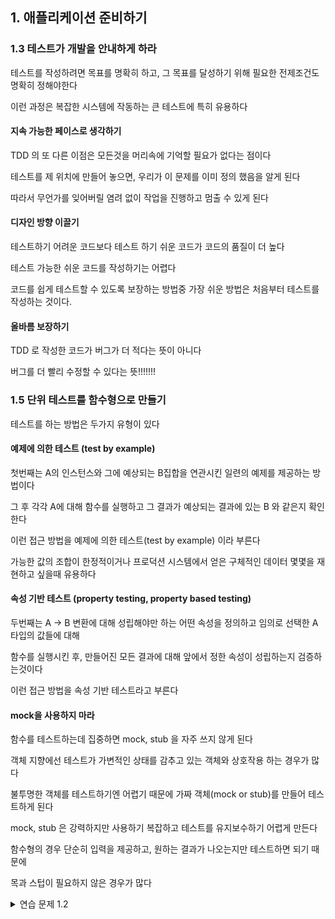 ## 1. 애플리케이션 준비하기


### 1.3 테스트가 개발을 안내하게 하라

테스트를 작성하려면 목표를 명확히 하고, 그 목표를 달성하기 위해 필요한 전제조건도 명확히 정해야한다

이런 과정은 복잡한 시스템에 작동하는 큰 테스트에 특히 유용하다


#### 지속 가능한 페이스로 생각하기

TDD 의 또 다른 이점은 모든것을 머리속에 기억할 필요가 없다는 점이다

테스트를 제 위치에 만들어 놓으면, 우리가 이 문제를 이미 정의 했음을 알게 된다

따라서 무언가를 잊어버릴 염려 없이 작업을 진행하고 멈출 수 있게 된다


#### 디자인 방향 이끌기

테스트하기 어려운 코드보다 테스트 하기 쉬운 코드가 코드의 품질이 더 높다

테스트 가능한 쉬운 코드를 작성하기는 어렵다

코드를 쉽게 테스트할 수 있도록 보장하는 방법중 가장 쉬운 방법은 처음부터 테스트를 작성하는 것이다.


#### 올바름 보장하기

TDD 로 작성한 코드가 버그가 더 적다는 뜻이 아니다

버그를 더 빨리 수정할 수 있다는 뜻!!!!!!!


### 1.5 단위 테스트를 함수형으로 만들기

테스트를 하는 방법은 두가지 유형이 있다


#### 예제에 의한 테스트 (test by example)
첫번째는 A의 인스턴스와 그에 예상되는 B집합을 연관시킨 일련의 예제를 제공하는 방법이다

그 후 각각 A에 대해 함수를 실행하고 그 결과가 예상되는 결과에 있는 B 와 같은지 확인한다

이런 접근 방법을 예제에 의한 테스트(test by example) 이라 부른다


가능한 값의 조합이 한정적이거나 프로덕션 시스템에서 얻은 구체적인 데이터 몇몇을 재현하고 싶을때 유용하다



#### 속성 기반 테스트 (property testing, property based testing)
두번째는 A -> B 변환에 대해 성립해야만 하는 어떤 속성을 정의하고 임의로 선택한 A 타입의 값들에 대해

함수를 실행시킨 후, 만들어진 모든 결과에 대해 앞에서 정한 속성이 성립하는지 검증하는것이다

이런 접근 방법을 속성 기반 테스트라고 부른다

#### mock을 사용하지 마라

함수를 테스트하는데 집중하면 mock, stub 을 자주 쓰지 않게 된다

객체 지향에선 테스트가 가변적인 상태를 감추고 있는 객체와 상호작용 하는 경우가 많다

불투명한 객체를 테스트하기엔 어렵기 때문에 가짜 객체(mock or stub)를 만들어 테스트하게 된다

mock, stub 은 강력하지만 사용하기 복잡하고 테스트를 유지보수하기 어렵게 만든다


함수형의 경우 단순히 입력을 제공하고, 원하는 결과가 나오는지만 테스트하면 되기 때문에

목과 스텁이 필요하지 않은 경우가 많다



<details>
    <summary>연습 문제 1.2</summary>

```kotlin
class E02_DiscountTest {
    class Promotion(
        val name: String,
        val strategy: String
    ) {

        fun decode(): DiscountRule {
            val (x, y) = strategy.split("x").map { it.toInt() }
            return DiscountRule(x, y)
        }

        fun toDiscountRule(): DiscountRule {
            val (buy, pay) = this.decode()  // 기존 decode() 활용
            return DiscountRule(buy, pay)
        }
    }

    data class DiscountRule(val buy: Int, val pay: Int) {
        companion object {
            val NO_DISCOUNT = DiscountRule(1, 1)
        }
    }

    class Product(
        val name: String,
        val price: Double
    )

    class CashRegister(
        val products: List<com.ubertob.fotf.exercises.chatper1.Product>,
        val promotions: List<com.ubertob.fotf.exercises.chatper1.Promotion>
    ) {

        fun checkout(items: List<String>): Double {
            val itemMap = items.groupingBy { it }.eachCount()

            return itemMap.entries.sumOf { (name, count) ->
                val product = products.find { it.name == name }
                val rule = promotions.find { it.name == name }
                    ?.toDiscountRule()
                    ?: DiscountRule.NO_DISCOUNT

                product
                    ?.let { calculateTotalPrice(it, count, rule) }
                    ?: 0.0
            }
        }

        fun calculateDiscount(count: Int, rule: DiscountRule): Int {
            val discounted = count / rule.buy
            val remaining = count % rule.buy

            return discounted * rule.pay + remaining
        }

        fun calculateTotalPrice(
            product: com.ubertob.fotf.exercises.chatper1.Product,
            count: Int,
            rule: DiscountRule
        ): Double {
            val discounted = calculateDiscount(count, rule)
            return product.price * discounted
        }

    }

    @Test
    fun `discount`() {
        // 1. 랜덤한 상품 목록 생성
        val productNames = listOf("milk", "banana", "orange", "apple", "grape")
        val products = productNames.shuffled()
            .take(Random.nextInt(1, productNames.size))
            .map { name ->
                Product(name, Random.nextDouble(1.0, 5.0)) // 가격 1.0 ~ 5.0 사이 랜덤
            }

        // 2. 랜덤한 할인 전략 생성 (N > M)
        val promotions = products.shuffled()
            .take(Random.nextInt(1, products.size))
            .map { product ->
                val buy = Random.nextInt(2, 10) // 최소 2개 이상 구매해야 함
                val pay = buy - Random.nextInt(1, buy) // 항상 N > M 유지
                Promotion(product.name, "${buy}x${pay}")
            }

        // 3. 랜덤하게 특정 상품 여러 개 구매하도록 설정
        val selectedProduct = products.random()
        val quantity = Random.nextInt(5, 15) // 5~15개 랜덤 구매
        val items = List(quantity) { selectedProduct.name }

        val cashRegister = CashRegister(products, promotions)
        val total = cashRegister.checkout(items)

        // 4. 기대 가격 계산 후 검증
        val discountRule = promotions.find { it.name == selectedProduct.name }?.decode()
        val expectedTotal = if (discountRule != null) {
            val (buy, pay) = discountRule
            val discountedQuantity = (quantity / buy) * pay + (quantity % buy)
            discountedQuantity * selectedProduct.price
        } else {
            quantity * selectedProduct.price
        }

        expectThat(total).isEqualTo(expectedTotal)
    }
}
```

</details>
